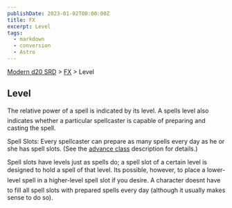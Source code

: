 ```yaml
---
publishDate: 2023-01-02T00:00:00Z
title: FX
excerpt: Level
tags:
  - markdown
  - conversion
  - Astro
---
```


[Modern d20 SRD](/#modernD20) > [FX](modern-d20-srd-fx-index) > Level

## Level

The relative power of a spell is indicated by its level. A spells level also indicates whether a particular spellcaster is capable of preparing and casting the spell.

Spell Slots: Every spellcaster can prepare as many spells every day as he or she has spell slots. (See the [advance class](modern-d20-srd-classes-advanced-index) description for details.)

Spell slots have levels just as spells do; a spell slot of a certain level is designed to hold a spell of that level. Its possible, however, to place a lower-level spell in a higher-level spell slot if you desire. A character doesnt have to fill all spell slots with prepared spells every day (although it usually makes sense to do so).
